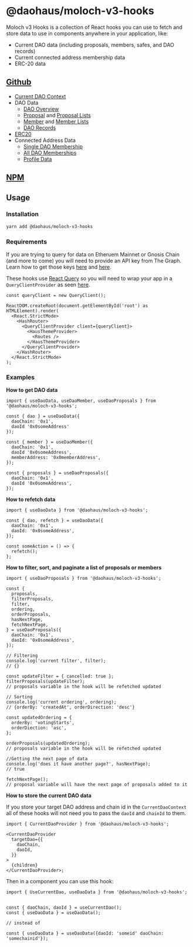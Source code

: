 # @daohaus/moloch-v3-hooks

Moloch v3 Hooks is a collection of React hooks you can use to fetch and store data to use in components anywhere in your application, like:

- Current DAO data (including proposals, members, safes, and DAO records)
- Current connected address membership data
- ERC-20 data

## [Github](https://github.com/HausDAO/monorepo/tree/develop/libs/moloch-v3-hooks)

- [Current DAO Context](https://github.com/HausDAO/monorepo/blob/develop/libs/moloch-v3-hooks/src/contexts/CurrentDaoContext.tsx)
- DAO Data
  - [DAO Overview](https://github.com/HausDAO/monorepo/blob/develop/libs/moloch-v3-hooks/src/hooks/useDaoData.tsx)
  - [Proposal](https://github.com/HausDAO/monorepo/blob/develop/libs/moloch-v3-hooks/src/hooks/useDaoProposal.tsx) and [Proposal Lists](https://github.com/HausDAO/monorepo/blob/develop/libs/moloch-v3-hooks/src/hooks/useDaoProposals.tsx)
  - [Member](https://github.com/HausDAO/monorepo/blob/develop/libs/moloch-v3-hooks/src/hooks/useDaoMember.tsx) and [Member Lists](https://github.com/HausDAO/monorepo/blob/develop/libs/moloch-v3-hooks/src/hooks/useDaoMembers.tsx)
  - [DAO Records](https://github.com/HausDAO/monorepo/blob/develop/libs/moloch-v3-hooks/src/hooks/useConnectedMember.tsx)
- [ERC20](https://github.com/HausDAO/monorepo/blob/develop/libs/moloch-v3-hooks/src/hooks/useConnectedMember.tsx)
- Connected Address Data
  - [Single DAO Membership](https://github.com/HausDAO/monorepo/blob/develop/libs/moloch-v3-hooks/src/hooks/useConnectedMember.tsx)
  - [All DAO Memberships](https://github.com/HausDAO/monorepo/blob/develop/libs/moloch-v3-hooks/src/hooks/useDaosByUser.tsx)
  - [Profile Data](https://github.com/HausDAO/monorepo/blob/develop/libs/moloch-v3-hooks/src/hooks/useProfile.tsx)

## [NPM](https://www.npmjs.com/package/@daohaus/moloch-v3-hooks)

## Usage

### Installation

```bash
yarn add @daohaus/moloch-v3-hooks
```

### Requirements

If you are trying to query for data on Etheruem Mainnet or Gnosis Chain (and more to come) you will need to provide an API key from The Graph. Learn how to get those keys [here](https://thegraph.com/docs/en/querying/managing-api-keys/) and [here](https://thegraph.com/studio/apikeys/).

These hooks use [React Query](https://tanstack.com/query/v3/) so you will need to wrap your app in a `QueryClientProvider` as seen [here](https://tanstack.com/query/v3/docs/react/examples/react/basic).

```tsx
const queryClient = new QueryClient();

ReactDOM.createRoot(document.getElementById('root') as HTMLElement).render(
  <React.StrictMode>
    <HashRouter>
      <QueryClientProvider client={queryClient}>
        <HausThemeProvider>
          <Routes />
        </HausThemeProvider>
      </QueryClientProvider>
    </HashRouter>
  </React.StrictMode>
);
```

### Examples

**How to get DAO data**

```tsx
import { useDaoData, useDaoMember, useDaoProposals } from '@daohaus/moloch-v3-hooks';

const { dao } = useDaoData({
  daoChain: '0x1',
  daoId '0x0someAddress'
});

const { member } = useDaoMember({
  daoChain: '0x1',
  daoId '0x0someAddress',
  memberAddress: '0x0memberAddress',
});

const { proposals } = useDaoProposals({
  daoChain: '0x1',
  daoId '0x0someAddress',
});
```

**How to refetch data**

```tsx
import { useDaoData } from '@daohaus/moloch-v3-hooks';

const { dao, refetch } = useDaoData({
  daoChain: '0x1',
  daoId: '0x0someAddress',
});

const someAction = () => {
  refetch();
};
```

**How to filter, sort, and paginate a list of proposals or members**

```tsx
import { useDaoProposals } from '@daohaus/moloch-v3-hooks';

const {
  proposals,
  filterProposals,
  filter,
  ordering,
  orderProposals,
  hasNextPage,
  fetchNextPage,
} = useDaoProposals({
  daoChain: '0x1',
  daoId: '0x0someAddress',
});

// Filtering
console.log('current filter', filter);
// {}

const updateFilter = { cancelled: true };
filterProposals(updateFilter);
// proposals variable in the hook will be refetched updated

// Sorting
console.log('current ordering', ordering);
// {orderBy: 'createdAt', orderDirection: 'desc'}

const updatedOrdering = {
  orderBy: 'votingStarts',
  orderDiection: 'asc',
};

orderProposals(updatedOrdering);
// proposals variable in the hook will be refetched updated

//Getting the next page of data
console.log('does it have another page?', hasNextPage);
// true

fetchNextPage();
// proposal variable will have the next page of proposals added to it
```

**How to store the current DAO data**

If you store your target DAO address and chain id in the `CurrentDaoContext` all of these hooks will not need you to pass the `daoId` and `chainId` to them.

```tsx
import { CurrentDaoProvider } from '@daohaus/moloch-v3-hooks';

<CurrentDaoProvider
  targetDao={{
    daoChain,
    daoId,
  }}
>
  {children}
</CurrentDaoProvider>;
```

Then in a component you can use this hook:

```tsx
import { UseCurrentDao, useDaoData } from '@daohaus/moloch-v3-hooks';


const { daoChain, daoId } = useCurrentDao();
const { useDaoData } = useDaoData();

// instead of

const { useDaoData } = useDaoData({daoId: 'someid' daoChain: 'somechainid'});
```
